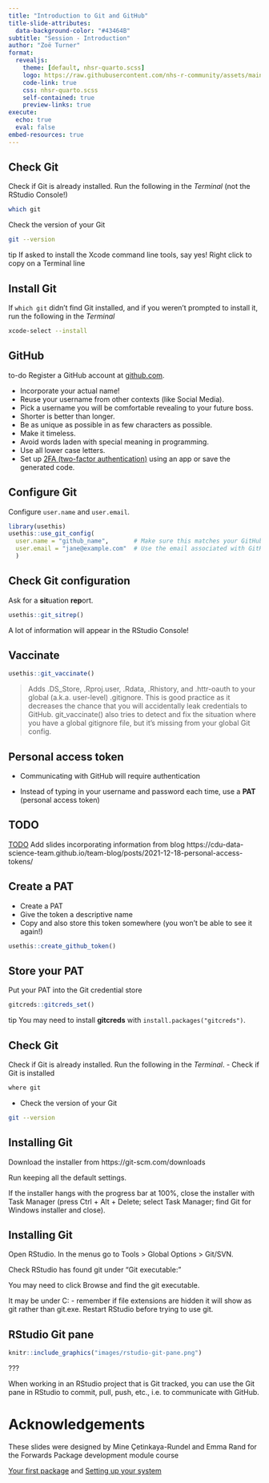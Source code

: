 ```yaml
---
title: "Introduction to Git and GitHub"
title-slide-attributes: 
  data-background-color: "#43464B"
subtitle: "Session - Introduction"
author: "Zoë Turner"
format:
  revealjs:
    theme: [default, nhsr-quarto.scss]
    logo: https://raw.githubusercontent.com/nhs-r-community/assets/main/logo/nhsr-logo.svg
    code-link: true
    css: nhsr-quarto.scss
    self-contained: true
    preview-links: true
execute: 
  echo: true
  eval: false
embed-resources: true  
---
```


## Check Git

Check if Git is already installed. Run the following in the *Terminal* (not the RStudio Console!)

```bash
which git
```

Check the version of your Git

```bash
git --version
```

tip
If asked to install the Xcode command line tools, say yes!
Right click to copy on a Terminal line

## Install Git

If `which git` didn't find Git installed, and if you weren't prompted to install it, run the following in the *Terminal*

```bash
xcode-select --install
```

## GitHub

to-do
Register a GitHub account at [github.com](https://github.com/).

- Incorporate your actual name!
- Reuse your username from other contexts (like Social Media).
- Pick a username you will be comfortable revealing to your future boss.
- Shorter is better than longer.
- Be as unique as possible in as few characters as possible.
- Make it timeless. 
- Avoid words laden with special meaning in programming.
- Use all lower case letters.
- Set up [2FA (two-factor authentication)](https://docs.github.com/en/authentication/securing-your-account-with-two-factor-authentication-2fa/configuring-two-factor-authentication) using an app or save the generated code.

## Configure Git

Configure `user.name` and `user.email`.

```r
library(usethis)
usethis::use_git_config(
  user.name = "github_name",       # Make sure this matches your GitHub account
  user.email = "jane@example.com"  # Use the email associated with GitHub account
  )
```

## Check Git configuration

Ask for a **sit**uation **rep**ort.

```r
usethis::git_sitrep()
```

A lot of information will appear in the RStudio Console!

## Vaccinate

```r
usethis::git_vaccinate()
```

>Adds .DS_Store, .Rproj.user, .Rdata, .Rhistory, and .httr-oauth to your global (a.k.a. user-level) .gitignore. This is good practice as it decreases the chance that you will accidentally leak credentials to GitHub. git_vaccinate() also tries to detect and fix the situation where you have a global gitignore file, but it's missing from your global Git config.

## Personal access token

- Communicating with GitHub will require authentication

- Instead of typing in your username and password each time, use a **PAT** (personal access token)

## TODO

[TODO] Add slides incorporating information from blog https://cdu-data-science-team.github.io/team-blog/posts/2021-12-18-personal-access-tokens/

## Create a PAT

- Create a PAT
- Give the token a descriptive name
- Copy and also store this token somewhere (you won't be able to see it again!)

```r
usethis::create_github_token()
```

## Store your PAT

Put your PAT into the Git credential store

```r
gitcreds::gitcreds_set()
```

tip
You may need to install **gitcreds** with `install.packages("gitcreds")`.

## Check Git

Check if Git is already installed. Run the following in the *Terminal*.
- Check if Git is installed

```bash
where git
```

- Check the version of your Git

```bash
git --version
```

## Installing Git

Download the installer from https://git-scm.com/downloads 

Run keeping all the default settings. 

If the installer hangs with the progress bar at 100%, close the installer with Task Manager (press Ctrl + Alt + Delete; select Task Manager; find Git for Windows installer and close).

## Installing Git

Open RStudio. In the menus go to Tools > Global Options > Git/SVN. 

Check RStudio has found git under "Git executable:" 

You may need to click Browse and find the git executable.

It may be under C:\Users\username\AppData\Local\Programs\Git\ - remember if file extensions are hidden it will show as git rather than git.exe. Restart RStudio before trying to use git.

## RStudio Git pane

```r
knitr::include_graphics("images/rstudio-git-pane.png")
```

???

When working in an RStudio project that is Git tracked, you can use the Git pane in RStudio to commit, pull, push, etc., i.e. to communicate with GitHub.


# Acknowledgements

These slides were designed by Mine Çetinkaya-Rundel and Emma Rand for the Forwards Package development module course

[Your first package](https://forwards.github.io/workshops/package-dev-modules/slides/03-your-first-package/your-first-package.html#1) and
[Setting up your system](https://forwards.github.io/workshops/package-dev-modules/slides/02-setting-up-system/setting-up-system.html#1)